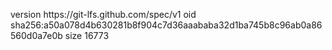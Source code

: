 version https://git-lfs.github.com/spec/v1
oid sha256:a50a078d4b630281b8f904c7d36aaababa32d1ba745b8c96ab0a86560d0a7e0b
size 16773
